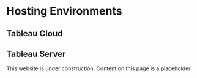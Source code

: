 
# Hosting Environments

## Tableau Cloud

## Tableau Server

<Callout type="warning" emoji="⚠️">
  This website is under construction. Content on this page is a placeholder.
</Callout>
